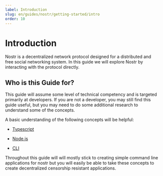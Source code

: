 ```yaml
---
label: Introduction
slug: en/guides/nostr/getting-started/intro
order: 10
---
```



# Introduction

Nostr is a decentralized network protocol designed for a distributed and free social networking system. In this guide we will explore Nostr by interacting with the protocol directly. 

## Who is this Guide for?

This guide will assume some level of technical competency and is targeted primarily at developers. If you are not a developer, you may still find this guide useful, but you may need to do some additional research to understand some of the concepts.

A basic understanding of the following concepts will be helpful:

- [Typescript](https://www.typescriptlang.org/)

- [Node.js](https://nodejs.org/en/)

- [CLI](https://en.wikipedia.org/wiki/Command-line_interface)

Throughout this guide will will mostly stick to creating simple command line applications for nostr but you will easily be able to take these concepts to create decentralized censorship resistant applications.
